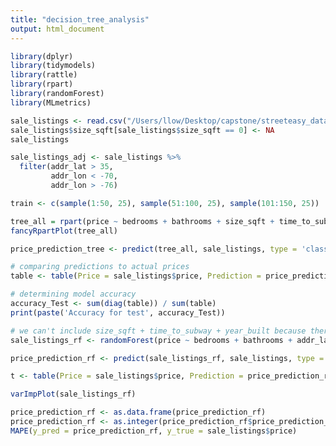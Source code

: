 ```yaml
---
title: "decision_tree_analysis"
output: html_document
---
```


```r
library(dplyr)
library(tidymodels)
library(rattle)
library(rpart)
library(randomForest)
library(MLmetrics)
```

```r
sale_listings <- read.csv("/Users/llow/Desktop/capstone/streeteasy_data/sale_listings.csv")
sale_listings$size_sqft[sale_listings$size_sqft == 0] <- NA
sale_listings
```

```r
sale_listings_adj <- sale_listings %>%
  filter(addr_lat > 35,
         addr_lon < -70, 
         addr_lon > -76)
```

```r
train <- c(sample(1:50, 25), sample(51:100, 25), sample(101:150, 25))

tree_all = rpart(price ~ bedrooms + bathrooms + size_sqft + time_to_subway + year_built + addr_lat + addr_lon, data = sale_listings_adj, subset = train, method = "class")
fancyRpartPlot(tree_all)
```

```r
price_prediction_tree <- predict(tree_all, sale_listings, type = 'class')

# comparing predictions to actual prices
table <- table(Price = sale_listings$price, Prediction = price_prediction_tree)

# determining model accuracy
accuracy_Test <- sum(diag(table)) / sum(table)
print(paste('Accuracy for test', accuracy_Test))
```

```r
# we can't include size_sqft + time_to_subway + year_built because there are missing values... can we impute/substitute values in???
sale_listings_rf <- randomForest(price ~ bedrooms + bathrooms + addr_lat + addr_lon, data = sale_listings_adj, ntree = 10)

price_prediction_rf <- predict(sale_listings_rf, sale_listings, type = "response")

t <- table(Price = sale_listings$price, Prediction = price_prediction_rf)

varImpPlot(sale_listings_rf)
```

```r
price_prediction_rf <- as.data.frame(price_prediction_rf)
price_prediction_rf <- as.integer(price_prediction_rf$price_prediction_rf)
MAPE(y_pred = price_prediction_rf, y_true = sale_listings$price)
```


